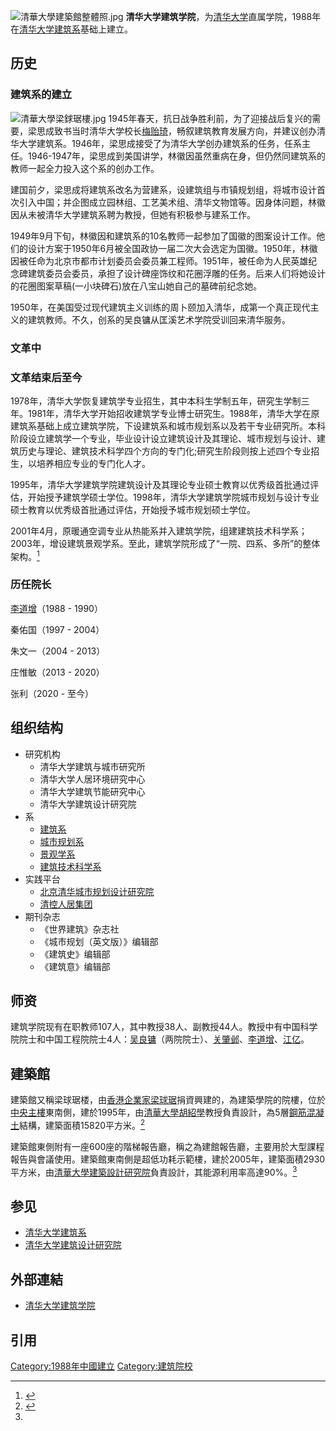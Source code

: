 {{Infobox University Department
 |名称              = 清华大学建筑学院
 |其他名称        = School of Architecture, Tsinghua University
 |徽标              =[[File:School_of_Architecture,_Tsinghua_University.png|200px]]
 |徽标说明        =
 |隶属              =[[清华大学|清华大学]]
 |建立时间        =1988年
 |关闭时间        =
 |类型              =
 |下属              =4个系<br/>9个研究所<br/>1个中心<br/>3个建筑和规划设计实践基地<br/>3个省部级实验室
 |主管官员        =
 |主席              =
 |党委书记        =张悦
 |院长              = [[张利|张利]]
 |系主任           =
 |所长              =
 |部长              =
 |主任              =
 |头衔              =
 |头衔人名        =
 |教师              = 130人<br/>教授47人，副教授60人，兼职教授2人，双聘教授2人，名誉教授1人，杰出访问教授2人，博士后38人
 |员工              =
 |学生              =1332人<sub>2017年底</sub>
 |本科生           =696人
 |研究生           =636人
 |博士生           =158人
 |其他学生        =
 |地址              = {{CHN}}[[北京市|北京市]][[海淀区|海淀区]][[清华园|清华园]]
 |国家              =
 |省                 =
 |市                 =
 |坐标              =
 |网址              =http://arch.tsinghua.edu.cn/
 |标志              =
 |脚注              =
}}
[[File:清華大學建築館整體照.jpg|thumb]]
'''清华大学建筑学院'''，为[[清华大学|清华大学]]直属学院，1988年在[[清华大学建筑系|清华大学建筑系]]基础上建立。

==历史==
===建筑系的建立===
[[File:清華大學梁銶琚樓.jpg|thumb]]
1945年春天，抗日战争胜利前，为了迎接战后复兴的需要，梁思成致书当时清华大学校长[[梅贻琦|梅贻琦]]，畅叙建筑教育发展方向，并建议创办清华大学建筑系。1946年，梁思成接受了为清华大学创办建筑系的任务，任系主任。1946-1947年，梁思成到美国讲学，林徽因虽然重病在身，但仍然同建筑系的教师一起全力投入这个系的创办工作。

建国前夕，梁思成将建筑系改名为营建系，设建筑组与市镇规划组，将城市设计首次引入中国；并企图成立园林组、工艺美术组、清华文物馆等。因身体问题，林徽因从未被清华大学建筑系聘为教授，但她有积极参与建系工作。

1949年9月下旬，林徽因和建筑系的10名教师一起参加了国徽的图案设计工作。他们的设计方案于1950年6月被全国政协一届二次大会选定为国徽。1950年，林徽因被任命为北京市都市计划委员会委员兼工程师。1951年，被任命为人民英雄纪念碑建筑委员会委员，承担了设计碑座饰纹和花圈浮雕的任务。后来人们将她设计的花圈图案草稿(一小块碑石)放在八宝山她自己的墓碑前纪念她。

1950年，在美国受过现代建筑主义训练的周卜颐加入清华，成第一个真正现代主义的建筑教师。不久，创系的吴良镛从匡溪艺术学院受训回来清华服务。

===文革中===
===文革结束后至今===
1978年，清华大学恢复建筑学专业招生，其中本科生学制五年，研究生学制三年。1981年，清华大学开始招收建筑学专业博士研究生。1988年，清华大学在原建筑系基础上成立建筑学院，下设建筑系和城市规划系以及若干专业研究所。本科阶段设立建筑学一个专业，毕业设计设立建筑设计及其理论、城市规划与设计、建筑历史与理论、建筑技术科学四个方向的专门化;研究生阶段则按上述四个专业招生，以培养相应专业的专门化人才。

1995年，清华大学建筑学院建筑设计及其理论专业硕士教育以优秀级首批通过评估，开始授予建筑学硕士学位。1998年，清华大学建筑学院城市规划与设计专业硕士教育以优秀级首批通过评估，开始授予城市规划硕士学位。

2001年4月，原暖通空调专业从热能系并入建筑学院，组建建筑技术科学系；2003年，增设建筑景观学系。至此，建筑学院形成了“一院、四系、多所”的整体架构。<ref>{{Cite web|title=清华大学建筑学院简介|url=http://arch.tsinghua.edu.cn/column/jj|accessdate=|author=|date=|format=|publisher=|language=|archive-date=2020-09-19|archive-url=https://web.archive.org/web/20200919083713/http://www.arch.tsinghua.edu.cn/column/jj|dead-url=no}}</ref>

===历任院长===
[[李道增|李道增]]（1988 - 1990）

秦佑国（1997 - 2004）

朱文一（2004 - 2013）

庄惟敏（2013 - 2020）

张利（2020 - 至今）

==组织结构==
*研究机构
**清华大学建筑与城市研究所
**清华大学人居环境研究中心
**清华大学建筑节能研究中心
**清华大学建筑设计研究院
*系
**[[清华大学建筑系|建筑系]]
**[[清华大学城市规划系|城市规划系]]
**[[清华大学景观学系|景观学系]]
**[[清华大学建筑技术科学系|建筑技术科学系]]
*实践平台
**[[北京清华城市规划设计研究院|北京清华城市规划设计研究院]]
**[[清控人居集团|清控人居集团]]
*期刊杂志
**《世界建筑》杂志社
**《城市规划（英文版）》编辑部
**《建筑史》编辑部
**《建筑意》编辑部

==师资==
建筑学院现有在职教师107人，其中教授38人、副教授44人。教授中有中国科学院院士和中国工程院院士4人：[[吴良镛|吴良镛]]（两院院士）、[[关肇邺|关肇邺]]、[[李道增|李道增]]、[[江亿|江亿]]。

==建築館==
建築館又稱梁球琚楼，由[[香港|香港]][[企業家|企業家]][[梁球琚|梁球琚]]捐資興建的，為建築學院的院樓，位於[[清華主樓|中央主樓]]東南側，建於1995年，由[[清華大學|清華大學]][[胡紹學|胡紹學]]教授負責設計，為5層[[鋼筋混凝土|鋼筋混凝土]]結構，建築面積15820平方米。<ref name=11a>{{Cite book | author = 朱文一 | title = 中國大學校園指南清華大學 | location = 北京 | publisher = 清華大學出版社 | date = 2010-10-01 | pages =70| ISBN = 9787302239987 | accessdate = 2019-07-17 | url = http://www.wenqujingdian.com/Public/editor/attached/file/20180330/20180330225620_85728.pdf | language = zh-cn | quote =  | archive-date = 2020-08-05 | archive-url = https://web.archive.org/web/20200805211841/http://www.wenqujingdian.com/Public/editor/attached/file/20180330/20180330225620_85728.pdf | dead-url = no }}</ref>

建築館東側附有一座600座的階梯報告廳，稱之為建館報告廳，主要用於大型課程報告與會議使用。建築館東南側是超低功耗示範樓，建於2005年，建築面積2930平方米，由[[清華大學建築設計研究院|清華大學建築設計研究院]]負責設計，其能源利用率高達90%。<ref name=11a/>

==参见==
*[[清华大学建筑系|清华大学建筑系]]
*[[清华大学建筑设计研究院|清华大学建筑设计研究院]]

==外部連結==
*[http://arch.tsinghua.edu.cn/ 清华大学建筑学院] {{Wayback|url=http://arch.tsinghua.edu.cn/ |date=20081021234342 }}

{{清华大学/院系}}

== 引用 ==
[[Category:1988年中國建立|Category:1988年中國建立]]
[[Category:建筑院校|Category:建筑院校]]